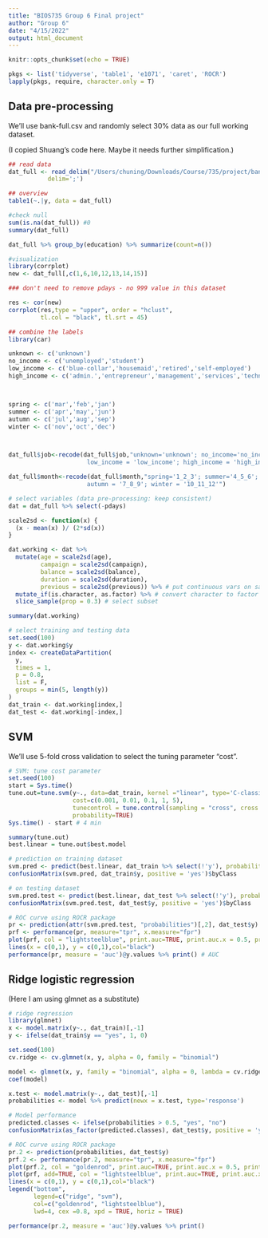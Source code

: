 ```yaml
---
title: "BIOS735 Group 6 Final project"
author: "Group 6"
date: "4/15/2022"
output: html_document
---
```


```r
knitr::opts_chunk$set(echo = TRUE)

pkgs <- list('tidyverse', 'table1', 'e1071', 'caret', 'ROCR')
lapply(pkgs, require, character.only = T)
```

## Data pre-processing

We'll use bank-full.csv and randomly select 30% data as our full working dataset.

(I copied Shuang's code here. Maybe it needs further simplification.)

```r
## read data
dat_full <- read_delim("/Users/chuning/Downloads/Course/735/project/bank/bank-full.csv",
           delim=';')

## overview
table1(~.|y, data = dat_full)

#check null
sum(is.na(dat_full)) #0
summary(dat_full)

dat_full %>% group_by(education) %>% summarize(count=n())

#visualization
library(corrplot)
new <- dat_full[,c(1,6,10,12,13,14,15)]

### don't need to remove pdays - no 999 value in this dataset

res <- cor(new)
corrplot(res,type = "upper", order = "hclust", 
         tl.col = "black", tl.srt = 45)

## combine the labels
library(car)

unknown <- c('unknown')
no_income <- c('unemployed','student')
low_income <- c('blue-collar','housemaid','retired','self-employed')
high_income <- c('admin.','entrepreneur','management','services','technician')



spring <- c('mar','feb','jan')
summer <- c('apr','may','jun')
autumn <- c('jul','aug','sep')
winter <- c('nov','oct','dec')



dat_full$job<-recode(dat_full$job,"unknown='unknown'; no_income='no_income';
                      low_income = 'low_income'; high_income = 'high_income'")

dat_full$month<-recode(dat_full$month,"spring='1_2_3'; summer='4_5_6';
                      autumn = '7_8_9'; winter = '10_11_12'")

# select variables (data pre-processing: keep consistent)
dat = dat_full %>% select(-pdays)

scale2sd <- function(x) {
  (x - mean(x) )/ (2*sd(x))
}

dat.working <- dat %>% 
  mutate(age = scale2sd(age),
         campaign = scale2sd(campaign),
         balance = scale2sd(balance),
         duration = scale2sd(duration),
         previous = scale2sd(previous)) %>% # put continuous vars on same scale as indicators
  mutate_if(is.character, as.factor) %>% # convert character to factor
  slice_sample(prop = 0.3) # select subset

summary(dat.working)

# select training and testing data
set.seed(100)
y <- dat.working$y
index <- createDataPartition(
  y,
  times = 1,
  p = 0.8,
  list = F,
  groups = min(5, length(y))
)
dat_train <- dat.working[index,]
dat_test <- dat.working[-index,]

```

## SVM

We'll use 5-fold cross validation to select the tuning parameter "cost".

```r
# SVM: tune cost parameter 
set.seed(100)
start = Sys.time()
tune.out=tune.svm(y~., data=dat_train, kernel ="linear", type='C-classification', 
                  cost=c(0.001, 0.01, 0.1, 1, 5),
                  tunecontrol = tune.control(sampling = "cross", cross = 5),
                  probability=TRUE)
Sys.time() - start # 4 min

summary(tune.out)
best.linear = tune.out$best.model

# prediction on training dataset
svm.pred <- predict(best.linear, dat_train %>% select(!'y'), probability=TRUE)
confusionMatrix(svm.pred, dat_train$y, positive = 'yes')$byClass

# on testing dataset
svm.pred.test <- predict(best.linear, dat_test %>% select(!'y'), probability=TRUE)
confusionMatrix(svm.pred.test, dat_test$y, positive = 'yes')$byClass

# ROC curve using ROCR package
pr <- prediction(attr(svm.pred.test, "probabilities")[,2], dat_test$y)
prf <- performance(pr, measure="tpr", x.measure="fpr")
plot(prf, col = "lightsteelblue", print.auc=TRUE, print.auc.x = 0.5, print.auc.y = 0.3)
lines(x = c(0,1), y = c(0,1),col="black")
performance(pr, measure = 'auc')@y.values %>% print() # AUC

```

## Ridge logistic regression

(Here I am using glmnet as a substitute)

```r
# ridge regression
library(glmnet)
x <- model.matrix(y~., dat_train)[,-1]
y <- ifelse(dat_train$y == "yes", 1, 0)

set.seed(100)
cv.ridge <- cv.glmnet(x, y, alpha = 0, family = "binomial")

model <- glmnet(x, y, family = "binomial", alpha = 0, lambda = cv.ridge$lambda.min)
coef(model)

x.test <- model.matrix(y~., dat_test)[,-1]
probabilities <- model %>% predict(newx = x.test, type='response')

# Model performance
predicted.classes <- ifelse(probabilities > 0.5, "yes", "no")
confusionMatrix(as_factor(predicted.classes), dat_test$y, positive = 'yes')$byClass

# ROC curve using ROCR package
pr.2 <- prediction(probabilities, dat_test$y)
prf.2 <- performance(pr.2, measure="tpr", x.measure="fpr")
plot(prf.2, col = "goldenrod", print.auc=TRUE, print.auc.x = 0.5, print.auc.y = 0.3)
plot(prf, add=TRUE, col = "lightsteelblue", print.auc=TRUE, print.auc.x = 0.5, print.auc.y = 0.3)
lines(x = c(0,1), y = c(0,1),col="black")
legend("bottom",
       legend=c("ridge", "svm"),
       col=c("goldenrod", "lightsteelblue"),
       lwd=4, cex =0.8, xpd = TRUE, horiz = TRUE)

performance(pr.2, measure = 'auc')@y.values %>% print()
```